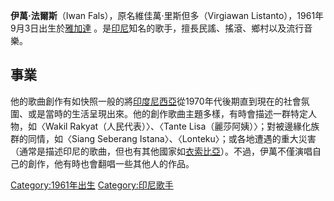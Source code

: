 {{multiple issues|
{{copyedit|time=2015-07-03T06:06:57+00:00}}
{{orphan|time=2015-07-03T06:06:57+00:00}}
{{unreferenced|time=2015-07-03T06:06:57+00:00}}
{{请求翻译|time=2015-07-03T06:06:57+00:00}}
}}
'''伊萬·法爾斯'''（Iwan Fals），原名維佳萬·里斯但多（Virgiawan Listanto），1961年9月3日出生於[[雅加达|雅加達]]<span> 。是[[印尼|印尼]]知名的歌手，擅長民謠、搖滾、鄉村以及流行音樂。</span>

== 事業 ==
他的歌曲創作有如快照一般的將[[印度尼西亞|印度尼西亞]]從1970年代後期直到現在的社會氛圍、或是當時的生活呈現出來。他的創作歌曲主題多樣，有時會描述一群特定人物，如〈Wakil Rakyat（人民代表）〉、〈Tante Lisa（麗莎阿姨）〉；對被邊緣化族群的同情，如〈Siang Seberang Istana〉、〈Lonteku〉；或各地遭遇的重大災害（通常是描述印尼的歌曲，但也有其他國家如[[衣索比亞|衣索比亞]]）。不過，伊萬不僅演唱自己的創作，他有時也會翻唱一些其他人的作品。

{{Authority control}}
[[Category:1961年出生|Category:1961年出生]]
[[Category:印尼歌手|Category:印尼歌手]]